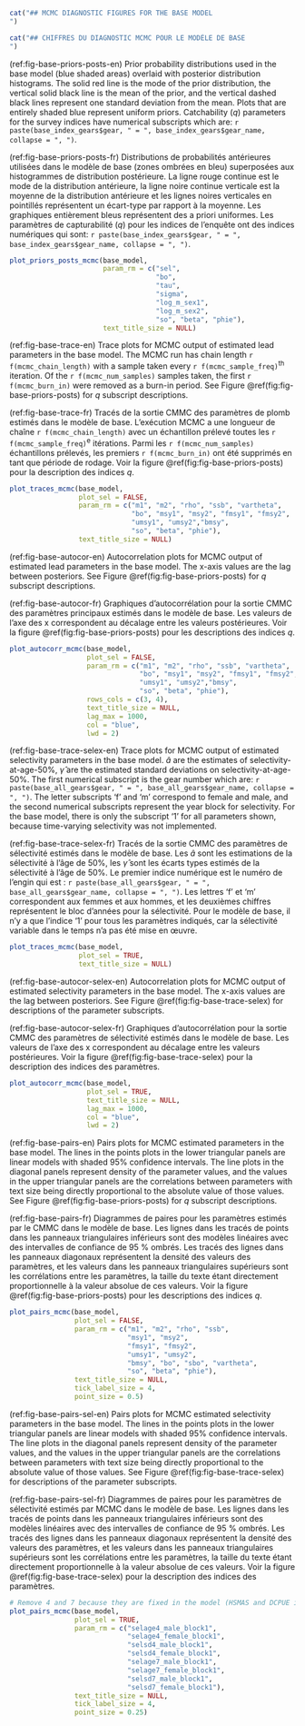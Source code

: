 ```r
cat("## MCMC DIAGNOSTIC FIGURES FOR THE BASE MODEL
")
```

```r
cat("## CHIFFRES DU DIAGNOSTIC MCMC POUR LE MODÈLE DE BASE
")
```

(ref:fig-base-priors-posts-en) Prior probability distributions used in the base model (blue shaded areas) overlaid with posterior distribution histograms. The solid red line is the mode of the prior distribution, the vertical solid black line is the mean of the prior, and the vertical dashed black lines represent one standard deviation from the mean. Plots that are entirely shaded blue represent uniform priors. Catchability ($q$) parameters for the survey indices have numerical subscripts which are: `r paste(base_index_gears$gear, " = ", base_index_gears$gear_name, collapse = ", ")`.

(ref:fig-base-priors-posts-fr) Distributions de probabilités antérieures utilisées dans le modèle de base (zones ombrées en bleu) superposées aux histogrammes de distribution postérieure. La ligne rouge continue est le mode de la distribution antérieure, la ligne noire continue verticale est la moyenne de la distribution antérieure et les lignes noires verticales en pointillés représentent un écart-type par rapport à la moyenne. Les graphiques entièrement bleus représentent des a priori uniformes. Les paramètres de capturabilité ($q$) pour les indices de l'enquête ont des indices numériques qui sont: `r paste(base_index_gears$gear, " = ", base_index_gears$gear_name, collapse = ", ")`.

```r

plot_priors_posts_mcmc(base_model,
                       param_rm = c("sel",
                                    "bo",
                                    "tau",
                                    "sigma",
                                    "log_m_sex1",
                                    "log_m_sex2",
                                    "so", "beta", "phie"),
                       text_title_size = NULL)
```

(ref:fig-base-trace-en) Trace plots for MCMC output of estimated lead parameters in the base model. The MCMC run has chain length `r f(mcmc_chain_length)` with a sample taken every `r f(mcmc_sample_freq)`^th^ iteration. Of the `r f(mcmc_num_samples)` samples taken, the first `r f(mcmc_burn_in)` were removed as a burn-in period. See Figure \@ref(fig:fig-base-priors-posts) for $q$ subscript descriptions.

(ref:fig-base-trace-fr) Tracés de la sortie CMMC des paramètres de plomb estimés dans le modèle de base. L'exécution MCMC a une longueur de chaîne `r f(mcmc_chain_length)` avec un échantillon prélevé toutes les `r f(mcmc_sample_freq)`^e^ itérations. Parmi les `r f(mcmc_num_samples)` échantillons prélevés, les premiers `r f(mcmc_burn_in)` ont été supprimés en tant que période de rodage. Voir la figure \@ref(fig:fig-base-priors-posts) pour la description des indices $q$.

```r
plot_traces_mcmc(base_model,
                 plot_sel = FALSE, 
                 param_rm = c("m1", "m2", "rho", "ssb", "vartheta",
                              "bo", "msy1", "msy2", "fmsy1", "fmsy2",
                              "umsy1", "umsy2","bmsy",
                              "so", "beta", "phie"),
                 text_title_size = NULL)
```

(ref:fig-base-autocor-en) Autocorrelation plots for MCMC output of estimated lead parameters in the base model. The x-axis values are the lag between posteriors. See Figure \@ref(fig:fig-base-priors-posts) for $q$ subscript descriptions.

(ref:fig-base-autocor-fr) Graphiques d'autocorrélation pour la sortie CMMC des paramètres principaux estimés dans le modèle de base. Les valeurs de l'axe des x correspondent au décalage entre les valeurs postérieures. Voir la figure \@ref(fig:fig-base-priors-posts) pour les descriptions des indices $q$.

```r
plot_autocorr_mcmc(base_model,
                   plot_sel = FALSE, 
                   param_rm = c("m1", "m2", "rho", "ssb", "vartheta",
                                "bo", "msy1", "msy2", "fmsy1", "fmsy2",
                                "umsy1", "umsy2","bmsy",
                                "so", "beta", "phie"),
                   rows_cols = c(3, 4),
                   text_title_size = NULL,
                   lag_max = 1000,
                   col = "blue",
                   lwd = 2)
```

(ref:fig-base-trace-selex-en) Trace plots for MCMC output of estimated selectivity parameters in the base model. $\hat{a}$ are the estimates of selectivity-at-age-50%, $\hat{\gamma}$ are the estimated standard deviations on selectivity-at-age-50%. The first numerical subscript is the gear number which are: `r paste(base_all_gears$gear, " = ", base_all_gears$gear_name, collapse = ", ")`. The letter subscripts 'f' and 'm' correspond to female and male, and the second numerical subscripts represent the year block for selectivity. For the base model, there is only the subscript '1' for all parameters shown, because time-varying selectivity was not implemented.

(ref:fig-base-trace-selex-fr) Tracés de la sortie CMMC des paramètres de sélectivité estimés dans le modèle de base. Les $\hat{a}$ sont les estimations de la sélectivité à l'âge de 50%, les $\hat{\gamma}$ sont les écarts types estimés de la sélectivité à l'âge de 50%. Le premier indice numérique est le numéro de l'engin qui est : `r paste(base_all_gears$gear, " = ", base_all_gears$gear_name, collapse = ", ")`. Les lettres 'f' et 'm' correspondent aux femmes et aux hommes, et les deuxièmes chiffres représentent le bloc d'années pour la sélectivité. Pour le modèle de base, il n'y a que l'indice '1' pour tous les paramètres indiqués, car la sélectivité variable dans le temps n'a pas été mise en œuvre.

```r
plot_traces_mcmc(base_model,
                 plot_sel = TRUE, 
                 text_title_size = NULL)
```

(ref:fig-base-autocor-selex-en) Autocorrelation plots for MCMC output of estimated selectivity parameters in the base model.  The x-axis values are the lag between posteriors. See Figure \@ref(fig:fig-base-trace-selex) for descriptions of the parameter subscripts.

(ref:fig-base-autocor-selex-fr) Graphiques d'autocorrélation pour la sortie CMMC des paramètres de sélectivité estimés dans le modèle de base.  Les valeurs de l'axe des x correspondent au décalage entre les valeurs postérieures. Voir la figure \@ref(fig:fig-base-trace-selex) pour la description des indices des paramètres.

```r
plot_autocorr_mcmc(base_model, 
                   plot_sel = TRUE, 
                   text_title_size = NULL,
                   lag_max = 1000,
                   col = "blue",
                   lwd = 2)
```

(ref:fig-base-pairs-en) Pairs plots for MCMC estimated parameters in the base model. The lines in the points plots in the lower triangular panels are linear models with shaded 95% confidence intervals. The line plots in the diagonal panels represent density of the parameter values, and the values in the upper triangular panels are the correlations between parameters with text size being directly proportional to the absolute value of those values. See Figure \@ref(fig:fig-base-priors-posts) for $q$ subscript descriptions.

(ref:fig-base-pairs-fr) Diagrammes de paires pour les paramètres estimés par le CMMC dans le modèle de base. Les lignes dans les tracés de points dans les panneaux triangulaires inférieurs sont des modèles linéaires avec des intervalles de confiance de 95 % ombrés. Les tracés des lignes dans les panneaux diagonaux représentent la densité des valeurs des paramètres, et les valeurs dans les panneaux triangulaires supérieurs sont les corrélations entre les paramètres, la taille du texte étant directement proportionnelle à la valeur absolue de ces valeurs. Voir la figure \@ref(fig:fig-base-priors-posts) pour les descriptions des indices $q$.

```r
plot_pairs_mcmc(base_model,
                plot_sel = FALSE,
                param_rm = c("m1", "m2", "rho", "ssb",
                             "msy1", "msy2",
                             "fmsy1", "fmsy2",
                             "umsy1", "umsy2",
                             "bmsy", "bo", "sbo", "vartheta",
                             "so", "beta", "phie"),
                text_title_size = NULL,
                tick_label_size = 4,
                point_size = 0.5)
```

(ref:fig-base-pairs-sel-en) Pairs plots for MCMC estimated selectivity parameters in the base model. The lines in the points plots in the lower triangular panels are linear models with shaded 95% confidence intervals. The line plots in the diagonal panels represent density of the parameter values, and the values in the upper triangular panels are the correlations between parameters with text size being directly proportional to the absolute value of those values. See Figure \@ref(fig:fig-base-trace-selex) for descriptions of the parameter subscripts.

(ref:fig-base-pairs-sel-fr) Diagrammes de paires pour les paramètres de sélectivité estimés par MCMC dans le modèle de base. Les lignes dans les tracés de points dans les panneaux triangulaires inférieurs sont des modèles linéaires avec des intervalles de confiance de 95 % ombrés. Les tracés des lignes dans les panneaux diagonaux représentent la densité des valeurs des paramètres, et les valeurs dans les panneaux triangulaires supérieurs sont les corrélations entre les paramètres, la taille du texte étant directement proportionnelle à la valeur absolue de ces valeurs. Voir la figure \@ref(fig:fig-base-trace-selex) pour la description des indices des paramètres.

```r
# Remove 4 and 7 because they are fixed in the model (HSMAS and DCPUE indices) and will produce NAs
plot_pairs_mcmc(base_model,
                plot_sel = TRUE,
                param_rm = c("selage4_male_block1",
                             "selage4_female_block1",
                             "selsd4_male_block1",
                             "selsd4_female_block1",
                             "selage7_male_block1",
                             "selage7_female_block1",
                             "selsd7_male_block1",
                             "selsd7_female_block1"),
                text_title_size = NULL,
                tick_label_size = 4,
                point_size = 0.25)
```

\clearpage
